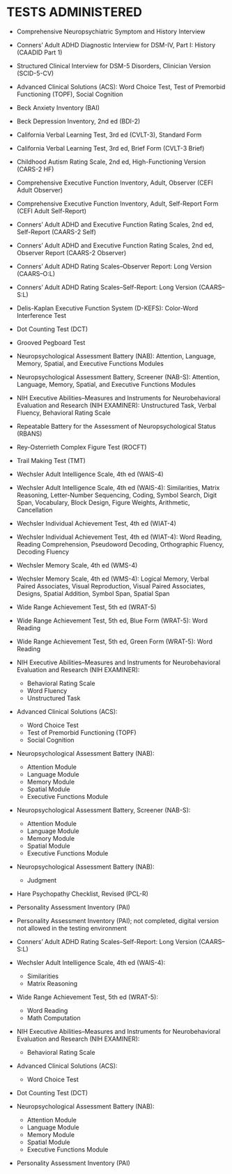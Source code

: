 # TESTS ADMINISTERED {#sec-tests}

- Comprehensive Neuropsychiatric Symptom and History Interview
- Conners' Adult ADHD Diagnostic Interview for DSM-IV, Part I: History (CAADID Part 1)
- Structured Clinical Interview for DSM-5 Disorders, Clinician Version (SCID-5-CV)
- Advanced Clinical Solutions (ACS): Word Choice Test, Test of Premorbid Functioning (TOPF), Social Cognition
- Beck Anxiety Inventory (BAI)
- Beck Depression Inventory, 2nd ed (BDI-2)
- California Verbal Learning Test, 3rd ed (CVLT-3), Standard Form
- California Verbal Learning Test, 3rd ed, Brief Form (CVLT-3 Brief)
- Childhood Autism Rating Scale, 2nd ed, High-Functioning Version (CARS-2 HF)
- Comprehensive Executive Function Inventory, Adult, Observer (CEFI Adult Observer)
- Comprehensive Executive Function Inventory, Adult, Self-Report Form (CEFI Adult Self-Report)
- Conners' Adult ADHD and Executive Function Rating Scales, 2nd ed, Self-Report (CAARS-2 Self)
- Conners' Adult ADHD and Executive Function Rating Scales, 2nd ed, Observer Report (CAARS-2 Observer)
- Conners' Adult ADHD Rating Scales--Observer Report: Long Version (CAARS--O:L)
- Conners' Adult ADHD Rating Scales--Self-Report: Long Version (CAARS--S:L)
- Delis-Kaplan Executive Function System (D-KEFS): Color-Word Interference Test
- Dot Counting Test (DCT)
- Grooved Pegboard Test
- Neuropsychological Assessment Battery (NAB): Attention, Language, Memory, Spatial, and Executive Functions Modules
- Neuropsychological Assessment Battery, Screener (NAB-S): Attention, Language, Memory, Spatial, and Executive Functions Modules
- NIH Executive Abilities--Measures and Instruments for Neurobehavioral Evaluation and Research (NIH EXAMINER): Unstructured Task, Verbal Fluency, Behavioral Rating Scale
- Repeatable Battery for the Assessment of Neuropsychological Status (RBANS)
- Rey-Osterrieth Complex Figure Test (ROCFT)
- Trail Making Test (TMT)
- Wechsler Adult Intelligence Scale, 4th ed (WAIS-4)
- Wechsler Adult Intelligence Scale, 4th ed (WAIS-4): Similarities, Matrix Reasoning, Letter-Number Sequencing, Coding, Symbol Search, Digit Span, Vocabulary, Block Design, Figure Weights, Arithmetic, Cancellation
- Wechsler Individual Achievement Test, 4th ed (WIAT-4)
- Wechsler Individual Achievement Test, 4th ed (WIAT-4): Word Reading, Reading Comprehension, Pseudoword Decoding, Orthographic Fluency, Decoding Fluency
- Wechsler Memory Scale, 4th ed (WMS-4)
- Wechsler Memory Scale, 4th ed (WMS-4): Logical Memory, Verbal Paired Associates, Visual Reproduction, Visual Paired Associates, Designs, Spatial Addition, Symbol Span, Spatial Span
- Wide Range Achievement Test, 5th ed (WRAT-5)
- Wide Range Achievement Test, 5th ed, Blue Form (WRAT-5): Word Reading
- Wide Range Achievement Test, 5th ed, Green Form (WRAT-5): Word Reading
- NIH Executive Abilities--Measures and Instruments for Neurobehavioral Evaluation and Research (NIH EXAMINER):
  - Behavioral Rating Scale
  - Word Fluency
  - Unstructured Task
- Advanced Clinical Solutions (ACS):
  - Word Choice Test
  - Test of Premorbid Functioning (TOPF)
  - Social Cognition
- Neuropsychological Assessment Battery (NAB):
  - Attention Module 
  - Language Module
  - Memory Module
  - Spatial Module
  - Executive Functions Module
- Neuropsychological Assessment Battery, Screener (NAB-S):
  - Attention Module 
  - Language Module
  - Memory Module
  - Spatial Module
  - Executive Functions Module
- Neuropsychological Assessment Battery (NAB): 
  - Judgment
- Hare Psychopathy Checklist, Revised (PCL-R)
- Personality Assessment Inventory (PAI)
- Personality Assessment Inventory (PAI); not completed, digital version not allowed in the testing environment

- Conners' Adult ADHD Rating Scales--Self-Report: Long Version (CAARS--S:L)
- Wechsler Adult Intelligence Scale, 4th ed (WAIS-4): 
  - Similarities
  - Matrix Reasoning
- Wide Range Achievement Test, 5th ed (WRAT-5):
  - Word Reading
  - Math Computation
- NIH Executive Abilities--Measures and Instruments for Neurobehavioral Evaluation and Research (NIH EXAMINER):
  - Behavioral Rating Scale
- Advanced Clinical Solutions (ACS):
  - Word Choice Test
- Dot Counting Test (DCT)
- Neuropsychological Assessment Battery (NAB):
  - Attention Module 
  - Language Module
  - Memory Module
  - Spatial Module
  - Executive Functions Module
- Personality Assessment Inventory (PAI)
